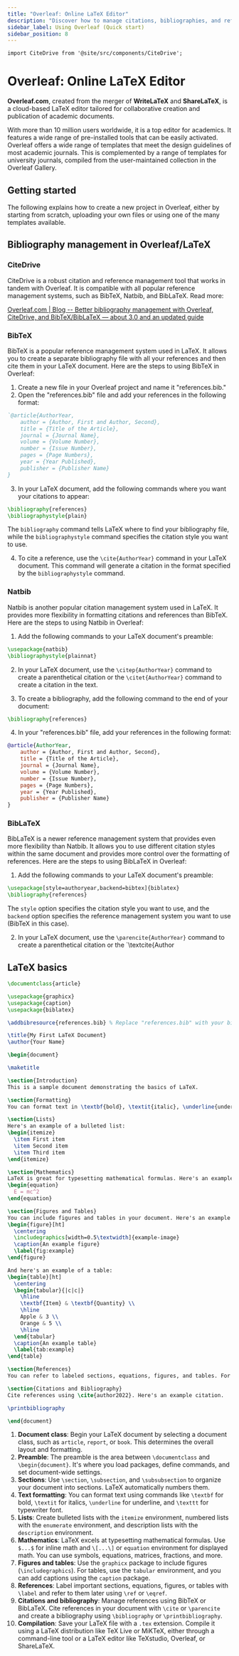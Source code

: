 ```yaml
---
title: "Overleaf: Online LaTeX Editor"
description: "Discover how to manage citations, bibliographies, and references in Overleaf using BibTeX, Natbib, and BibLaTeX. Plus, streamline your workflow with CiteDrive."
sidebar_label: Using Overleaf (Quick start)
sidebar_position: 8
---
```


```mdx-code-block
import CiteDrive from '@site/src/components/CiteDrive';
```

# Overleaf: Online LaTeX Editor

**Overleaf.com**, created from the merger of **WriteLaTeX** and **ShareLaTeX**, is a cloud-based LaTeX editor tailored for collaborative creation and publication of academic documents. 

With more than 10 million users worldwide, it is a top editor for academics. It features a wide range of pre-installed tools that can be easily activated. Overleaf offers a wide range of templates that meet the design guidelines of most academic journals. This is complemented by a range of templates for university journals, compiled from the user-maintained collection in the Overleaf Gallery.

<CiteDrive />

## Getting started
The following explains how to create a new project in Overleaf, either by starting from scratch, uploading your own files or using one of the many templates available.



## Bibliography management in Overleaf/LaTeX

### CiteDrive

CiteDrive is a robust citation and reference management tool that works in tandem with Overleaf. 
It is compatible with all popular reference management systems, such as BibTeX, Natbib, and BibLaTeX. Read more:

[Overleaf.com | Blog -- Better bibliography management with Overleaf, CiteDrive, and BibTeX/BibLaTeX — about 3.0 and an updated guide](https://www.overleaf.com/blog/better-bibliography-management-with-overleaf-citedrive-and-bibtex-biblatex)


### BibTeX

BibTeX is a popular reference management system used in LaTeX. It allows you to create a separate bibliography file with all your references and then cite them in your LaTeX document. Here are the steps to using BibTeX in Overleaf:

1.  Create a new file in your Overleaf project and name it "references.bib."
2.  Open the "references.bib" file and add your references in the following format:

```bibtex
`@article{AuthorYear,   
	author = {Author, First and Author, Second},   
	title = {Title of the Article},   
	journal = {Journal Name},   
	volume = {Volume Number},   
	number = {Issue Number},   
	pages = {Page Numbers},   
	year = {Year Published},   
	publisher = {Publisher Name} 
}
```

3.  In your LaTeX document, add the following commands where you want your citations to appear:


```latex
\bibliography{references} 
\bibliographystyle{plain}
```

The `bibliography` command tells LaTeX where to find your bibliography file, while the `bibliographystyle` command specifies the citation style you want to use.

4.  To cite a reference, use the `\cite{AuthorYear}` command in your LaTeX document. This command will generate a citation in the format specified by the `bibliographystyle` command.

### Natbib

Natbib is another popular citation management system used in LaTeX. It provides more flexibility in formatting citations and references than BibTeX. Here are the steps to using Natbib in Overleaf:

1.  Add the following commands to your LaTeX document's preamble:

```latex
\usepackage{natbib} 
\bibliographystyle{plainnat}
```

2.  In your LaTeX document, use the `\citep{AuthorYear}` command to create a parenthetical citation or the `\citet{AuthorYear}` command to create a citation in the text.
    
3.  To create a bibliography, add the following command to the end of your document:
    

```latex
\bibliography{references}
```

4.  In your "references.bib" file, add your references in the following format:

```bibtex
@article{AuthorYear,   
	author = {Author, First and Author, Second},   
	title = {Title of the Article},   
	journal = {Journal Name},   
	volume = {Volume Number},   
	number = {Issue Number},   
	pages = {Page Numbers},   
	year = {Year Published},   
	publisher = {Publisher Name} 
}
```

### BibLaTeX

BibLaTeX is a newer reference management system that provides even more flexibility than Natbib. It allows you to use different citation styles within the same document and provides more control over the formatting of references. Here are the steps to using BibLaTeX in Overleaf:

1.  Add the following commands to your LaTeX document's preamble:

```latex
\usepackage[style=authoryear,backend=bibtex]{biblatex} 
\bibliography{references}
```

The `style` option specifies the citation style you want to use, and the `backend` option specifies the reference management system you want to use (BibTeX in this case).

2.  In your LaTeX document, use the `\parencite{AuthorYear}` command to create a parenthetical citation or the `\textcite{Author

## LaTeX basics

```latex
\documentclass{article}

\usepackage{graphicx}
\usepackage{caption}
\usepackage{biblatex}

\addbibresource{references.bib} % Replace "references.bib" with your bibliography file

\title{My First LaTeX Document}
\author{Your Name}

\begin{document}

\maketitle

\section{Introduction}
This is a sample document demonstrating the basics of LaTeX.

\section{Formatting}
You can format text in \textbf{bold}, \textit{italic}, \underline{underline}, or \texttt{typewriter} font.

\section{Lists}
Here's an example of a bulleted list:
\begin{itemize}
  \item First item
  \item Second item
  \item Third item
\end{itemize}

\section{Mathematics}
LaTeX is great for typesetting mathematical formulas. Here's an example of an equation:
\begin{equation}
  E = mc^2
\end{equation}

\section{Figures and Tables}
You can include figures and tables in your document. Here's an example of a figure:
\begin{figure}[ht]
  \centering
  \includegraphics[width=0.5\textwidth]{example-image}
  \caption{An example figure}
  \label{fig:example}
\end{figure}

And here's an example of a table:
\begin{table}[ht]
  \centering
  \begin{tabular}{|c|c|}
    \hline
    \textbf{Item} & \textbf{Quantity} \\
    \hline
    Apple & 3 \\
    Orange & 5 \\
    \hline
  \end{tabular}
  \caption{An example table}
  \label{tab:example}
\end{table}

\section{References}
You can refer to labeled sections, equations, figures, and tables. For example, see Figure~\ref{fig:example} and Table~\ref{tab:example}.

\section{Citations and Bibliography}
Cite references using \cite{author2022}. Here's an example citation.

\printbibliography

\end{document}
``````

1. **Document class**: Begin your LaTeX document by selecting a document class, such as `article`, `report`, or `book`. This determines the overall layout and formatting.
2. **Preamble**: The preamble is the area between `\documentclass` and `\begin{document}`. It's where you load packages, define commands, and set document-wide settings.
3. **Sections**: Use `\section`, `\subsection`, and `\subsubsection` to organize your document into sections. LaTeX automatically numbers them.
4. **Text formatting**: You can format text using commands like `\textbf` for bold, `\textit` for italics, `\underline` for underline, and `\texttt` for typewriter font.
5. **Lists**: Create bulleted lists with the `itemize` environment, numbered lists with the `enumerate` environment, and description lists with the `description` environment.
6. **Mathematics**: LaTeX excels at typesetting mathematical formulas. Use `$...$` for inline math and `\[...\]` or `equation` environment for displayed math. You can use symbols, equations, matrices, fractions, and more.
7. **Figures and tables**: Use the `graphicx` package to include figures (`\includegraphics`). For tables, use the `tabular` environment, and you can add captions using the `caption` package.
8. **References**: Label important sections, equations, figures, or tables with `\label` and refer to them later using `\ref` or `\eqref`.
9. **Citations and bibliography**: Manage references using BibTeX or BibLaTeX. Cite references in your document with `\cite` or `\parencite` and create a bibliography using `\bibliography` or `\printbibliography`.
10. **Compilation**: Save your LaTeX file with a `.tex` extension. Compile it using a LaTeX distribution like TeX Live or MiKTeX, either through a command-line tool or a LaTeX editor like TeXstudio, Overleaf, or ShareLaTeX.